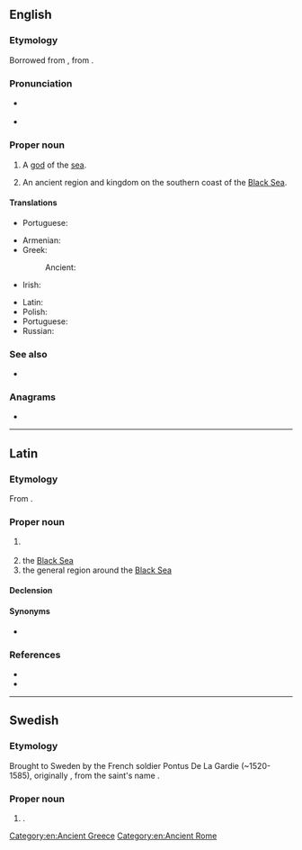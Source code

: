 {{also|pontus}}
==English==
{{wikipedia}}

===Etymology===
Borrowed from {{bor|en|la|Pontus}}, from {{etyl|grc|en}} {{m|grc|Πόντος}}.

===Pronunciation===
* {{a|UK}} {{IPA|/ˈpɒntəs/|lang=en}}
* {{a|US}} {{IPA|/ˈpɑːntəs/|lang=en}}

===Proper noun===
{{en-proper noun}}

# {{lb|en|Greek god}} A [[god]] of the [[sea]].
# {{lb|en|historical}} An ancient region and kingdom on the southern coast of the [[Black Sea]].

====Translations====
{{trans-top|god of the sea}}
* Portuguese: {{t|pt|Ponto|m}}
{{trans-mid}}
{{trans-bottom}}

{{trans-top|a region on the southern coast of the Black Sea}}
* Armenian: {{t+|hy|Պոնտոս}}
* Greek: {{t+|el|Πόντος|m}}
*: Ancient: {{t|grc|Πόντος|m}}
* Irish: {{t|ga|Pontas|m}}
{{trans-mid}}
* Latin: {{t|la|Pontus|m}}
* Polish: {{t+|pl|Pont|m}}
* Portuguese: {{t|pt|Ponto|m}}
* Russian: {{t+|ru|Понт|m}}
{{trans-bottom}}

===See also===
* {{pedialite|lang=el}}

===Anagrams===
* {{anagrams|en|puntos|put-ons|puts on|ton-ups|unpots|unstop}}

[[Category:en:Ancient Greece]]
[[Category:en:Ancient Rome]]

----

==Latin==

===Etymology===
From {{der|la|grc|Πόντος}}.

===Proper noun===
{{la-proper noun|Pontus|Pontī|m|second}}

# {{l|en|Pontus}} {{gloss|kingdom and later Roman province}}
# the [[Black Sea]]
# the general region around the [[Black Sea]]

====Declension====
{{la-decl-2nd|num=sg|Pont}}

====Synonyms====
* {{sense|Black Sea}} {{l|la|Pontus Euxīnus}}

===References===
* {{R:L&S}}
* {{R:Gaffiot}}

----

==Swedish==

===Etymology===
Brought to Sweden by the French soldier Pontus De La Gardie (~1520-1585), originally {{m|fr|Ponce}}, from the saint's name {{m|la|Pontius}}.

===Proper noun===
{{sv-proper noun|c}}

# {{given name|male|lang=sv}}.